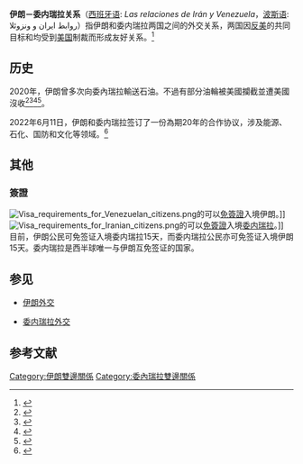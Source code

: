 {{Refimprove|time=2020-07-25T20:24:08+00:00}}
{{Short description|1=Diplomatic relations between the Islamic Republic of Iran and the Bolivarian Republic of Venezuela}}
{{Infobox bilateral relations|伊朗－委内瑞拉|Iran|Venezuela|filetype=svg}}
'''伊朗－委内瑞拉关系'''（[[西班牙语|西班牙语]]: ''Las relaciones de Irán y Venezuela''，[[波斯语|波斯语]]:  روابط ایران و ونزوئلا）指伊朗和委内瑞拉两国之间的外交关系，两国因[[反美|反美]]的共同目标和均受到[[美国|美国]]制裁而形成友好关系。<ref>{{Cite web|url=http://www.president.ir/EN/90568|title=President: Iran ready to expand relations with Venezuela|website=president.ir|access-date=2019-07-01|archive-date=2020-11-24|archive-url=https://web.archive.org/web/20201124160126/http://www.president.ir/EN/90568|dead-url=no}}</ref>

==历史==
2020年，伊朗曾多次向委內瑞拉輸送石油。不過有部分油輪被美國攔截並遭美國沒收<ref>{{cite news |title=伊朗船队第一个游艇油轮已停靠委内瑞拉港口第二艘游艇即将抵达 |url=https://fr.reuters.com/article/iran-oil-tanker-ve-0525-idCNKBS23202N }}{{Dead link}}</ref><ref>{{cite news |title=伊朗向委内瑞拉运石油　伊媒警告美国别使绊 |url=http://www.xinhuanet.com/world/2020-05/18/c_1210622346.htm |accessdate=2020-11-07 |archive-date=2020-06-03 |archive-url=https://web.archive.org/web/20200603184405/http://www.xinhuanet.com/world/2020-05/18/c_1210622346.htm |dead-url=no }}</ref><ref>{{cite news |title=伊朗再向委内瑞拉运汽油 |url=http://www.xinhuanet.com/world/2020-09/30/c_1210823018.htm}}</ref><ref>{{cite news |title=美国拦截4艘向委内瑞拉运油的“伊朗”油轮 |url=http://world.people.com.cn/n1/2020/0815/c1002-31823321.html |accessdate=2020-11-07 |archive-date=2021-01-28 |archive-url=https://web.archive.org/web/20210128021138/http://world.people.com.cn/n1/2020/0815/c1002-31823321.html |dead-url=no }}</ref>。

2022年6月11日，伊朗和委内瑞拉签订了一份為期20年的合作协议，涉及能源、石化、国防和文化等领域。<ref>{{cite news |title=联手对抗美国 伊朗和委内瑞拉签订20年合作协议 |url=http://intl.ce.cn/qqss/202206/12/t20220612_37746065.shtml}}</ref>

==其他==
===簽證===
[[File:Visa_requirements_for_Venezuelan_citizens.png|thumb]]的{{link-en|委内瑞拉人口|Demographics of Venezuela|委内瑞拉公民}}可以[[簽證#免签证|免簽證]]入境伊朗。]]
[[File:Visa_requirements_for_Iranian_citizens.png|thumb]]的{{link-en|伊朗人口|Demographics of Iran|伊朗公民}}可以[[簽證#免签证|免簽證]]入境[[委内瑞拉|委内瑞拉]]。]]
{{see also|委内瑞拉簽證政策|委内瑞拉公民簽證要求}}
{{see also|伊朗簽證政策|{{link-en|伊朗公民簽證要求|Visa requirements for Iranian citizens}}}}
目前，伊朗公民可免签证入境委内瑞拉15天，而委内瑞拉公民亦可免签证入境伊朗15天。委内瑞拉是西半球唯一与伊朗互免签证的国家。

==参见==

* [[伊朗外交|伊朗外交]]

* [[委内瑞拉外交|委内瑞拉外交]]

==参考文献==
{{Reflist}}

{{伊朗外交}}
{{委內瑞拉外交}}
[[Category:伊朗雙邊關係|Category:伊朗雙邊關係]]
[[Category:委內瑞拉雙邊關係|Category:委內瑞拉雙邊關係]]